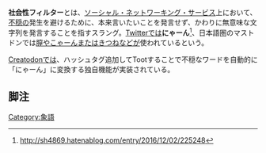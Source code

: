 {{Infobox word
|Name = {{Ruby|社会性|しゃかいせい}}フィルター
|Hinshi = 名詞
|Hatsu = [[Twitter]]
}}

'''社会性フィルター'''とは、[[ソーシャル・ネットワーキング・サービス]]上において、[[不穏]]の発生を避けるために、本来言いたいことを発言せず、かわりに無意味な文字列を発言することを指すスラング。[[Twitter]]では'''にゃーん'''<ref>http://sh4869.hatenablog.com/entry/2016/12/02/225248</ref>、日本語圏のマストドンでは[[膣]]や[[こゃーん]]または[[きつね]]などが使われているという{{要出典}}。

[[Creatodon]]では、ハッシュタグ追加してTootすることで不穏なワードを自動的に「にゃーん」に変換する独自機能が実装されている。

==脚注==
<references />

{{DEFAULTSORT:しやかいせいふいるたあ}}
[[Category:象語]]